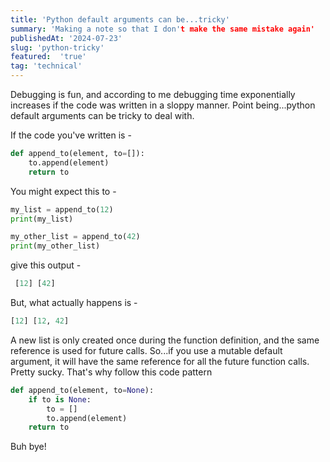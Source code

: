 ```yaml
---
title: 'Python default arguments can be...tricky'
summary: 'Making a note so that I don't make the same mistake again'
publishedAt: '2024-07-23'
slug: 'python-tricky'
featured:  'true'
tag: 'technical'
---
```



Debugging is fun, and according to me debugging time exponentially increases if the code was written in a sloppy manner. Point being...python default arguments can be tricky to deal with. 

If the code you've written is - 
```python
def append_to(element, to=[]): 
    to.append(element) 
    return to 
```

You might expect this to - 
```python
my_list = append_to(12)
print(my_list)

my_other_list = append_to(42) 
print(my_other_list)
```
give this output -
```python
 [12] [42] 
```

But, what actually happens is -
```python
[12] [12, 42]
```
 
 A new list is only created once during the function definition, and the same reference is used for future calls. So...if you use a mutable default argument, it will have the same reference for all the future function calls. Pretty sucky. That's why follow this code pattern 
```python
def append_to(element, to=None): 
    if to is None: 
        to = []
        to.append(element) 
    return to
```

Buh bye!